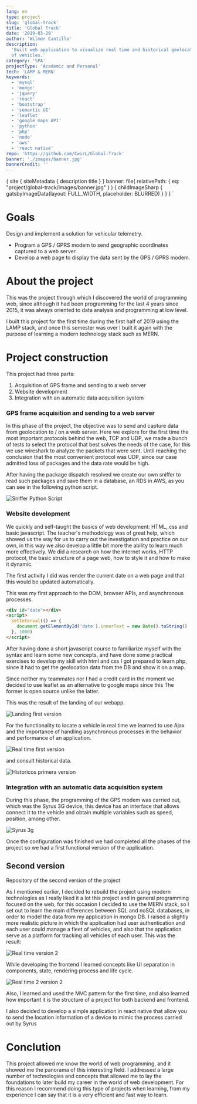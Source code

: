 ```yaml
---
lang: en
type: project
slug: 'global-track'
title: 'Global Track'
date: '2019-03-29'
author: 'Wilmer Cantillo'
description:
  'Built web application to visualize real time and historical geolocation data
  of vehicles.'
category: 'SPA'
projectType: 'Academic and Personal'
tech: 'LAMP & MERN'
keywords:
  - 'mysql'
  - 'mongo'
  - 'jquery'
  - 'react'
  - 'bootstrap'
  - 'semantic UI'
  - 'leaflet'
  - 'google maps API'
  - 'python'
  - 'php'
  - 'node'
  - 'aws'
  - 'react native'
repo: 'https://github.com/CwirL/Global-Track'
banner: './images/banner.jpg'
bannerCredit: ''
---
```


  {
    site {
      siteMetadata {
        description
        title
      }
    }
    banner: file(
      relativePath: { eq: "project/global-track/images/banner.jpg" }
    ) {
      childImageSharp {
        gatsbyImageData(layout: FULL_WIDTH, placeholder: BLURRED)
      }
    }
  }
`

# Goals

<PAfterHeading>
  Design and implement a solution for vehicular telemetry.
</PAfterHeading>

- Program a GPS / GPRS modem to send geographic coordinates captured to a web
  server.
- Develop a web page to display the data sent by the GPS / GPRS modem.

# About the project

<PAfterHeading>
  This was the project through which I discovered the world of programming web,
  since although it had been programming for the last 4 years since 2015, it was
  always oriented to data analysis and programming at low level.
</PAfterHeading>

I built this project for the first time during the first half of 2019 using the
LAMP stack, and once this semester was over I built it again with the purpose of
learning a modern technology stack such as MERN.

# Project construction

<PAfterHeading>

This project had three parts:

</PAfterHeading>

1. Acquisition of GPS frame and sending to a web server
2. Website development
3. Integration with an automatic data acquisition system

### GPS frame acquisition and sending to a web server

<PAfterHeading>
  In this phase of the project, the objective was to send and capture data from
  geolocation to / on a web server. Here we explore for the first time the most
  important protocols behind the web, TCP and UDP, we made a bunch of tests to
  select the protocol that best solves the needs of the case, for this we use
  wireshark to analyze the packets that were sent. Until reaching the conclusion
  that the most convenient protocol was UDP, since our case admitted loss of
  packages and the data rate would be high.
</PAfterHeading>

After having the package dispatch resolved we create our own sniffer to read
such packages and save them in a database, an RDS in AWS, as you can see in the
following python script.

![Sniffer Python Script](./images/sniffer.png)

### Website development

<PAfterHeading>
  We quickly and self-taught the basics of web development: HTML, css and basic
  javascript. The teacher's methodology was of great help, which showed us the
  way for us to carry out the investigation and practice on our own, in this way
  we also develop a little bit more the ability to learn much more effectively.
  We did a research on how the internet works, HTTP protocol, the basic
  structure of a page web, how to style it and how to make it dynamic.
</PAfterHeading>

The first activity I did was render the current date on a web page and that this
would be updated automatically.

<DynamicDate />
<PAfterHeading>
  This was my first approach to the DOM, browser APIs, and asynchronous
  processes.
</PAfterHeading>

```html
<div id="date"></div>
<script>
  setInterval(() => {
    document.getElementById('date').innerText = new Date().toString()
  }, 1000)
</script>
```

After having done a short javascript course to familiarize myself with the
syntax and learn some new concepts, and have done some practical exercises to
develop my skill with html and css I got prepared to learn php, since it had to
get the geolocation data from the DB and show it on a map.

Since neither my teammates nor I had a credit card in the moment we decided to
use leaflet as an alternative to google maps since this The former is open
source unlike the latter.

This was the result of the landing of our webapp.

![Landing first version](./images/landing.png)

For the functionality to locate a vehicle in real time we learned to use Ajax
and the importance of handling asynchronous processes in the behavior and
performance of an application.

![Real time first version](./images/real-time.png)

and consult historical data.

![Historicos primera version](./images/historical.png)

### Integration with an automatic data acquisition system

<PAfterHeading>
  During this phase, the programming of the GPS modem was carried out, which was
  the Syrus 3G device, this device has an interface that allows connect it to
  the vehicle and obtain multiple variables such as speed, position, among
  other.
</PAfterHeading>

![Syrus 3g](./images/syrus.png)

Once the configuration was finished we had completed all the phases of the
project so we had a first functional version of the application.

## Second version

<Link target="_ blank" href="https://github.com/CwirL/TrackApp">
  <Badge
    variant="subtle"
    colorScheme="black"
    textTransform="capitalize"
    display="flex"
    alignItems="center"
  >
    <Text marginRight="0.4rem">
      Repository of the second version of the project
    </Text>
    <FaExternalLinkAlt />
  </Badge>
</Link>

As I mentioned earlier, I decided to rebuild the project using modern
technologies as I really liked it a lot this project and in general programming
focused on the web, for this occasion I decided to use the MERN stack, so I set
out to learn the main differences between SQL and noSQL databases, in order to
model the data from my application in mongo DB. I raised a slightly more
realistic picture in which the application had user authentication and each user
could manage a fleet of vehicles, and also that the application serve as a
platform for tracking all vehicles of each user. This was the result:

![Real time version 2](./images/track-app.png)

While developing the frontend I learned concepts like UI separation in
components, state, rendering process and life cycle.

![Real time 2 version 2](./images/track-select.png)

Also, I learned and used the MVC pattern for the first time, and also learned
how important it is the structure of a project for both backend and frontend.

I also decided to develop a simple application in react native that allow you to
send the location information of a device to mimic the process carried out by
Syrus

# Conclution

<PAfterHeading>
  This project allowed me know the world of web programming, and it showed me
  the panorama of this interesting field. I addressed a large number of
  technologies and concepts that allowed me to lay the foundations to later
  build my career in the world of web development. For this reason I recommend
  doing this type of projects when learning, from my experience I can say that
  it is a very efficient and fast way to learn.
</PAfterHeading>
